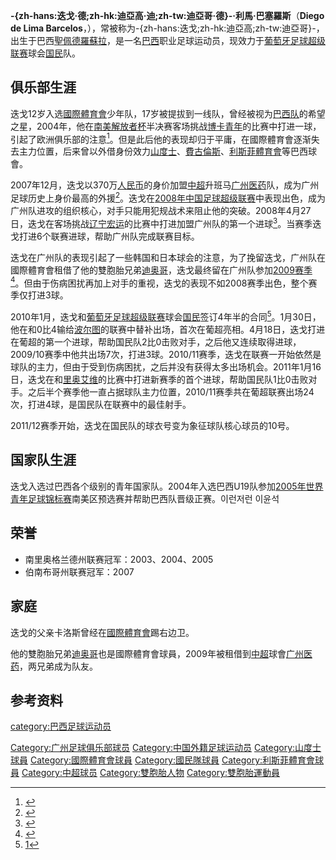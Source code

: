 {{noteTA
|G1=足球
|1=zh-hans:桑托斯; zh-hk:山度士;
|2=zh-hans:费古埃伦斯; zh-hk:費古倫斯;
|3=zh-hans:累西腓; zh-hk:利斯菲體育會;
|4=zh-hans:国际; zh-hk:國際體育會;
|5=zh-hans:博卡青年; zh-hk:小保加體育會;
|6=zh-hans:南美解放者杯; zh-hk:南美自由盃;
|7=zh-hans:国民; zh-hk:國民體育會;
|8=zh-hans:迭戈; zh-hk:迪亞高; zh-tw:迪亞哥;
}}
{{Football player infobox 
| playername = 迪亞高
| image = 
| fullname = Diego de Lima Barcelos
| height = {{height|m=1.72}}
| dateofbirth = {{birth date and age|1985|4|5}}  
| cityofbirth = [[愉港|愉港]] 
| countryofbirth = {{BRA}}
|  currentclub  = [[國民體育會_(葡萄牙)|国民]]
| clubnumber = 10
| position = [[前鋒_(足球)|前鋒]]
| youthyears = 1998-1999
| youthclubs = [[國際體育會|國際體育會]]
| years = 2000-2007<br>2005<br>2006<br>2007<br>2007-2008<br>2008<br>2009<br>2010-
| clubs = [[國際體育會|國際體育會]] <br> →[[山度士足球會|山度士]] <br> →[[費古倫斯|費古倫斯]] <br> →[[利斯菲體育會|利斯菲體育會]] <br> [[馬利利亞體育會|马里利亚]] <br> → [[廣州醫藥|廣州醫藥]] <br> [[廣州醫藥|廣州醫藥]] <br> [[國民體育會_(葡萄牙)|国民]]
| caps(goals) = {{0}}53 (10) <br> {{0}}12 {{0}}(1) <br> {{0}}{{0}}? {{0}}(3) <br> {{0}}10 {{0}}(1) <br> <br> {{0}}26 {{0}}(6) <br> {{0}}25 {{0}}(3) <br>124 (21)
| nationalyears = 2004-2005
| nationalteam =  巴西U-20
| nationalcaps(goals) = {{0}}{{0}}6 {{0}}(1)
| pcupdate = 2014年5月15日
| ntupdate = 2011年6月1日
}} 

'''-{zh-hans:迭戈·德;zh-hk:迪亞高·迪;zh-tw:迪亞哥·德}-·利馬·巴塞羅斯'''（'''Diego de Lima Barcelos'''，{{bd|1985年|4月5日|||D}}），常被称为-{zh-hans:迭戈;zh-hk:迪亞高;zh-tw:迪亞哥}-，出生于巴西[[聖佩德羅蘇拉|聖佩德羅蘇拉]]，是一名[[巴西|巴西]]职业足球运动员，现效力于[[葡萄牙足球超级联赛|葡萄牙足球超级联赛]]球会[[國民體育會_(葡萄牙)|国民]]队。

== 俱乐部生涯 ==

迭戈12岁入选[[國際體育會|國際體育會]]少年队，17岁被提拔到一线队，曾经被视为[[巴西国家足球队|巴西队]]的希望之星，2004年，他在[[南美解放者杯|南美解放者杯]]半决赛客场挑战[[博卡青年|博卡青年]]的比赛中打进一球，引起了欧洲俱乐部的注意<ref>{{cite web| title ="23岁巴西天才为何沦落中超 他本该成为另一个帕托"| url =http://sports.sina.com.cn/j/2008-05-12/10373657068.shtml| access-date =2009-11-05| archive-date =2019-04-04| archive-url =https://web.archive.org/web/20190404142804/http://sports.sina.com.cn/j/2008-05-12/10373657068.shtml| dead-url =no}}</ref>。但是此后他的表现却归于平庸，在國際體育會逐渐失去主力位置，后来曾以外借身份效力[[山度士足球會|山度士]]、[[費古倫斯|費古倫斯]]、[[利斯菲體育會|利斯菲體育會]]等巴西球會。

2007年12月，迭戈以370万[[人民币|人民币]]的身价加盟[[中超|中超]]升班马[[广州医药|广州医药]]队，成为广州足球历史上身价最高的外援<ref>{{cite web| title ="罗比尼奥前队友加盟广药 370万创广州足球纪录"| url =http://sports.sohu.com/20071227/n254322941.shtml| access-date =2009-11-05| archive-date =2009-12-11| archive-url =https://web.archive.org/web/20091211232545/http://sports.sohu.com/20071227/n254322941.shtml| dead-url =no}}</ref>。迭戈在[[2008年中国足球超级联赛|2008年中国足球超级联赛]]中表现出色，成为广州队进攻的组织核心，对手只能用犯规战术来阻止他的突破。2008年4月27日，迭戈在客场挑战[[辽宁宏运|辽宁宏运]]的比赛中打进加盟广州队的第一个进球<ref>{{cite web| title ="拉米雷斯迭戈各建一功 广州医药客场2-0胜辽宁"| url =http://sports.cn.yahoo.com/08-04-/324/2a9xu.html| deadurl =yes| archiveurl =https://web.archive.org/web/20080501194136/http://sports.cn.yahoo.com/08-04-/324/2a9xu.html| archivedate =2008-05-01}}</ref>。当赛季迭戈打进6个联赛进球，帮助广州队完成联赛目标。 

迭戈在广州队的表现引起了一些韩国和日本球会的注意，为了挽留迭戈，广州队在國際體育會租借了他的雙胞胎兄弟[[迪奥哥·德·利马·巴塞罗斯|迪奥哥]]，迭戈最终留在广州队参加[[2009年中国足球超级联赛|2009赛季]]<ref>{{cite web| title ="兄弟"| url =http://www.ycwb.com/ePaper/xkb/html/2009-03/18/content_452295.htm| deadurl =yes| archiveurl =https://web.archive.org/web/20160307193120/http://www.ycwb.com/ePaper/xkb/html/2009-03/18/content_452295.htm| archivedate =2016-03-07}}</ref>。但由于伤病困扰再加上对手的重视，迭戈的表现不如2008赛季出色，整个赛季仅打进3球。

2010年1月，迭戈和[[葡萄牙足球超级联赛|葡萄牙足球超级联赛]]球会[[國民體育會_(葡萄牙)|国民]]签订4年半的合同<ref>[http://www.transfermarkt.co.uk/en/spieler/55253/diego-barcelos/profil.html]{{dead link|date=2018年4月 |bot=InternetArchiveBot |fix-attempted=yes }}{{en}}</ref>。1月30日，他在和0比4输给[[波尔图足球俱乐部|波尔图]]的联赛中替补出场，首次在葡超亮相。4月18日，迭戈打进在葡超的第一个进球，帮助国民队2比0击败对手，之后他又连续取得进球，2009/10赛季中他共出场7次，打进3球。2010/11赛季，迭戈在联赛一开始依然是球队的主力，但由于受到伤病困扰，之后并没有获得太多出场机会。2011年1月16日，迭戈在和[[里奥艾维|里奥艾维]]的比赛中打进新赛季的首个进球，帮助国民队1比0击败对手。之后半个赛季他一直占据球队主力位置，2010/11赛季共在葡超联赛出场24次，打进4球，是国民队在联赛中的最佳射手。

2011/12赛季开始，迭戈在国民队的球衣号变为象征球队核心球员的10号。

== 国家队生涯 ==

迭戈入选过巴西各个级别的青年国家队。2004年入选巴西U19队参加[[2005年世界青年足球锦标赛|2005年世界青年足球锦标赛]]南美区预选赛并帮助巴西队晋级正赛。이런저런
이윤석

== 荣誉 ==

*南里奥格兰德州联赛冠军：2003、2004、2005
*伯南布哥州联赛冠军：2007

== 家庭 ==

迭戈的父亲卡洛斯曾经在[[國際體育會|國際體育會]]踢右边卫。

他的雙胞胎兄弟[[迪奥哥·德·利马·巴塞罗斯|迪奥哥]]也是國際體育會球員，2009年被租借到[[中超|中超]]球會[[广州医药|广州医药]]，两兄弟成为队友。

==参考资料==
{{reflist}}

{{DEFAULTSORT:Lima Barcelos,Diego de}}
[[category:巴西足球运动员|category:巴西足球运动员]]
[[Category:广州足球俱乐部球员|Category:广州足球俱乐部球员]]
[[Category:中国外籍足球运动员|Category:中国外籍足球运动员]]
[[Category:山度士球員|Category:山度士球員]]
[[Category:國際體育會球員|Category:國際體育會球員]]
[[Category:國民隊球員|Category:國民隊球員]]
[[Category:利斯菲體育會球員|Category:利斯菲體育會球員]]
[[Category:中超球员|Category:中超球员]]
[[Category:雙胞胎人物|Category:雙胞胎人物]]
[[Category:雙胞胎運動員|Category:雙胞胎運動員]]